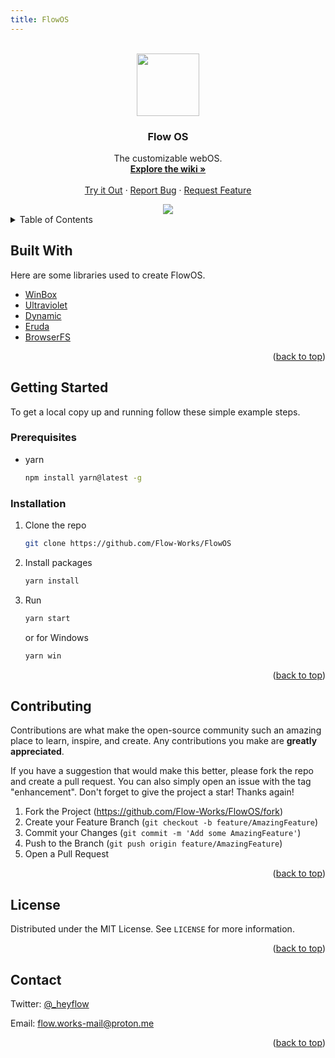 ```yaml
---
title: FlowOS
---
```


<div align="center">
	<br/>
	<a href="https://github.com/Flow-Works/FlowOS">
		<img src="https://raw.githubusercontent.com/Flow-Works/FlowOS/main/public/assets/logo.svg" width="100px">
	</a>
	<h3 align="center">Flow OS</h3>
	<p align="center">
		The customizable webOS.
		<br />
    	<a href="https://flowos-thinliquid.webapp-store.de/"><strong>Explore the wiki »</strong></a>
    	<br />
    	<br />
    	<a href="https://flow-os.liquid.is-a.dev/">Try it Out</a>
    	·
    	<a href="https://github.com/Flow-Works/FlowOS/issues">Report Bug</a>
    	·
    	<a href="https://github.com/Flow-Works/FlowOS/issues">Request Feature</a>
	</p>
 	<a href="https://github.com/standard/semistandard">
  	<img src="https://raw.githubusercontent.com/standard/semistandard/master/badge.svg">
  	</a>
</div>

<details>
  	<summary>Table of Contents</summary>
  	<ol>
    	<li>
      		<a href="#built-with">Built With</a>
    	</li>
    	<li>
      		<a href="#getting-started">Getting Started</a>
      		<ul>
        		<li><a href="#prerequisites">Prerequisites</a></li>
        		<li><a href="#installation">Installation</a></li>
      		</ul>
    	</li>
    	<li><a href="#contributing">Contributing</a></li>
    	<li><a href="#license">License</a></li>
    	<li><a href="#contact">Contact</a></li>
  	</ol>
</details>

## Built With

Here are some libraries used to create FlowOS.

- [WinBox](https://github.com/nextapps-de/winbox)
- [Ultraviolet](https://github.com/titaniumnetwork-dev/Ultraviolet)
- [Dynamic](https://github.com/NebulaServices/Dynamic)
- [Eruda](https://github.com/liriliri/eruda)
- [BrowserFS](https://github.com/jvilk/BrowserFS)

<p align="right">(<a href="#readme-top">back to top</a>)</p>

<!-- GETTING STARTED -->
## Getting Started

To get a local copy up and running follow these simple example steps.

### Prerequisites

- yarn
  ```sh
  npm install yarn@latest -g
  ```

### Installation

1. Clone the repo
   ```sh
   git clone https://github.com/Flow-Works/FlowOS
   ```
2. Install packages
   ```sh
   yarn install
   ```
3. Run
   ```sh
   yarn start
   ```
   or for Windows
   ```powershell
   yarn win
   ```

<p align="right">(<a href="#readme-top">back to top</a>)</p>

<!-- CONTRIBUTING -->
## Contributing

Contributions are what make the open-source community such an amazing place to learn, inspire, and create. Any contributions you make are **greatly appreciated**.

If you have a suggestion that would make this better, please fork the repo and create a pull request. You can also simply open an issue with the tag "enhancement".
Don't forget to give the project a star! Thanks again!

1. Fork the Project (https://github.com/Flow-Works/FlowOS/fork)
2. Create your Feature Branch (`git checkout -b feature/AmazingFeature`)
3. Commit your Changes (`git commit -m 'Add some AmazingFeature'`)
4. Push to the Branch (`git push origin feature/AmazingFeature`)
5. Open a Pull Request

<p align="right">(<a href="#readme-top">back to top</a>)</p>

<!-- LICENSE -->
## License

Distributed under the MIT License. See `LICENSE` for more information.

<p align="right">(<a href="#readme-top">back to top</a>)</p>

<!-- CONTACT -->
## Contact

Twitter: [@\_heyflow](https://twitter.com/_heyflow)

Email: flow.works-mail@proton.me

<p align="right">(<a href="#readme-top">back to top</a>)</p>
